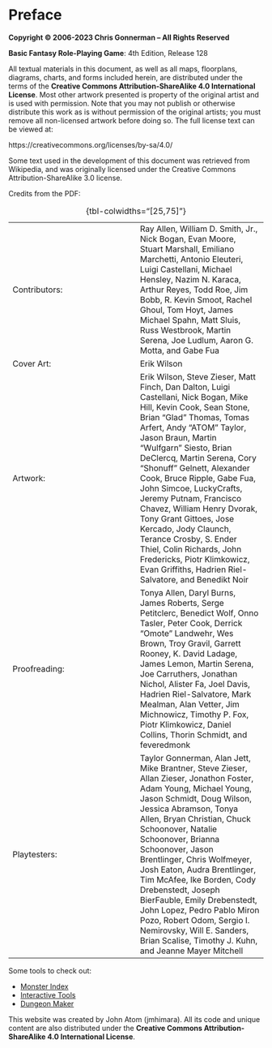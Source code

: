 # Preface {.unnumbered}

**Copyright © 2006-2023 Chris Gonnerman – All Rights Reserved**

**Basic Fantasy Role-Playing Game**: 
4th Edition, Release 128

All textual materials in this document, as well as all maps, floorplans, diagrams, charts, and forms included herein, are distributed under the terms of the **Creative Commons Attribution-ShareAlike 4.0 International License**. Most other artwork presented is property of the original artist and is used with permission. Note that you may not publish or otherwise distribute this work as is without
permission of the original artists; you must remove all non-licensed artwork before doing so. The full license text can be viewed at:

https://creativecommons.org/licenses/by-sa/4.0/

Some text used in the development of this document was retrieved from Wikipedia, and was originally licensed under the Creative Commons Attribution-ShareAlike 3.0 license.

Credits from the PDF:

::: {.column-screen-inset-right}

|     |    |
|:----|:----|
| Contributors: | Ray Allen, William D. Smith, Jr., Nick Bogan, Evan Moore, Stuart Marshall, Emiliano Marchetti, Antonio Eleuteri, Luigi Castellani, Michael Hensley, Nazim N. Karaca, Arthur Reyes, Todd Roe, Jim Bobb, R. Kevin Smoot, Rachel Ghoul, Tom Hoyt, James Michael Spahn, Matt Sluis, Russ Westbrook, Martin Serena, Joe Ludlum, Aaron G. Motta, and Gabe Fua | 
| Cover Art: | Erik Wilson |
| Artwork: | Erik Wilson, Steve Zieser, Matt Finch, Dan Dalton, Luigi Castellani, Nick Bogan, Mike Hill, Kevin Cook, Sean Stone, Brian "Glad" Thomas, Tomas Arfert, Andy "ATOM" Taylor, Jason Braun, Martin "Wulfgarn" Siesto, Brian DeClercq, Martin Serena, Cory "Shonuff" Gelnett, Alexander Cook, Bruce Ripple, Gabe Fua, John Simcoe, LuckyCrafts, Jeremy Putnam, Francisco Chavez, William Henry Dvorak, Tony Grant Gittoes, Jose Kercado, Jody Claunch, Terance Crosby, S. Ender Thiel, Colin Richards, John Fredericks, Piotr Klimkowicz, Evan Griffiths, Hadrien Riel-Salvatore, and Benedikt Noir | 
| Proofreading: | Tonya Allen, Daryl Burns, James Roberts, Serge Petitclerc, Benedict Wolf, Onno Tasler, Peter Cook, Derrick "Omote" Landwehr, Wes Brown, Troy Gravil, Garrett Rooney, K. David Ladage, James Lemon, Martin Serena, Joe Carruthers, Jonathan Nichol, Alister Fa, Joel Davis, Hadrien Riel-Salvatore, Mark Mealman, Alan Vetter, Jim Michnowicz, Timothy P. Fox, Piotr Klimkowicz, Daniel Collins, Thorin Schmidt, and feveredmonk | 
| Playtesters: | Taylor Gonnerman, Alan Jett, Mike Brantner, Steve Zieser, Allan Zieser, Jonathon Foster, Adam Young, Michael Young, Jason Schmidt, Doug Wilson, Jessica Abramson, Tonya Allen, Bryan Christian, Chuck Schoonover, Natalie Schoonover, Brianna Schoonover, Jason Brentlinger, Chris Wolfmeyer, Josh Eaton, Audra Brentlinger, Tim McAfee, Ike Borden, Cody Drebenstedt, Joseph BierFauble, Emily Drebenstedt, John Lopez, Pedro Pablo Miron Pozo, Robert Odom, Sergio I. Nemirovsky, Will E. Sanders, Brian Scalise, Timothy J. Kuhn, and Jeanne Mayer Mitchell |

: {tbl-colwidths="[25,75]"}
:::

Some tools to check out: 

- [Monster Index](monstersTab.qmd)
- [Interactive Tools](appendix_interactive.qmd)
- [Dungeon Maker](appendixMapmaker.qmd)

This website was created by John Atom (jmhimara). All its code and unique content are also distributed under the **Creative Commons Attribution-ShareAlike 4.0 International License**. 